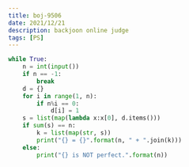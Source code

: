 ```yaml
---
title: boj-9506
date: 2021/12/21
description: backjoon online judge
tags: [PS]
---
```


```python
while True:
    n = int(input())
    if n == -1:
        break
    d = {}
    for i in range(1, n):
        if n%i == 0:
            d[i] = 1
    s = list(map(lambda x:x[0], d.items()))
    if sum(s) == n:
        k = list(map(str, s))
        print("{} = {}".format(n, " + ".join(k)))
    else:
        print("{} is NOT perfect.".format(n))
```
